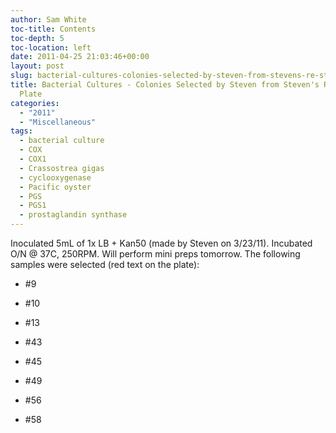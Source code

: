 ```yaml
---
author: Sam White
toc-title: Contents
toc-depth: 5
toc-location: left
date: 2011-04-25 21:03:46+00:00
layout: post
slug: bacterial-cultures-colonies-selected-by-steven-from-stevens-re-streaked-plate
title: Bacterial Cultures - Colonies Selected by Steven from Steven's Re-Streaked
  Plate
categories:
  - "2011"
  - "Miscellaneous"
tags:
  - bacterial culture
  - COX
  - COX1
  - Crassostrea gigas
  - cyclooxygenase
  - Pacific oyster
  - PGS
  - PGS1
  - prostaglandin synthase
---
```


Inoculated 5mL of 1x LB + Kan50 (made by Steven on 3/23/11). Incubated O/N @ 37C, 250RPM. Will perform mini preps tomorrow. The following samples were selected (red text on the plate):




    
  * #9

    
  * #10

    
  * #13

    
  * #43

    
  * #45

    
  * #49

    
  * #56

    
  * #58


